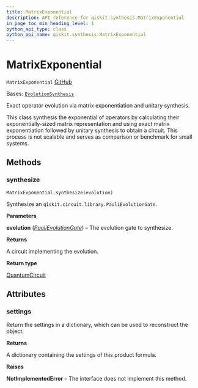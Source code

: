 ```yaml
---
title: MatrixExponential
description: API reference for qiskit.synthesis.MatrixExponential
in_page_toc_min_heading_level: 1
python_api_type: class
python_api_name: qiskit.synthesis.MatrixExponential
---
```


# MatrixExponential

<span id="qiskit.synthesis.MatrixExponential" />

`MatrixExponential` [GitHub](https://github.com/qiskit/qiskit/tree/stable/0.24/qiskit/synthesis/evolution/matrix_synthesis.py "view source code")

Bases: [`EvolutionSynthesis`](qiskit.synthesis.EvolutionSynthesis "qiskit.synthesis.evolution.evolution_synthesis.EvolutionSynthesis")

Exact operator evolution via matrix exponentiation and unitary synthesis.

This class synthesis the exponential of operators by calculating their exponentially-sized matrix representation and using exact matrix exponentiation followed by unitary synthesis to obtain a circuit. This process is not scalable and serves as comparison or benchmark for small systems.

## Methods

<span id="qiskit-synthesis-matrixexponential-synthesize" />

### synthesize

<span id="qiskit.synthesis.MatrixExponential.synthesize" />

`MatrixExponential.synthesize(evolution)`

Synthesize an `qiskit.circuit.library.PauliEvolutionGate`.

**Parameters**

**evolution** ([*PauliEvolutionGate*](qiskit.circuit.library.PauliEvolutionGate "qiskit.circuit.library.PauliEvolutionGate")) – The evolution gate to synthesize.

**Returns**

A circuit implementing the evolution.

**Return type**

[QuantumCircuit](qiskit.circuit.QuantumCircuit "qiskit.circuit.QuantumCircuit")

## Attributes

<span id="qiskit.synthesis.MatrixExponential.settings" />

### settings

Return the settings in a dictionary, which can be used to reconstruct the object.

**Returns**

A dictionary containing the settings of this product formula.

**Raises**

**NotImplementedError** – The interface does not implement this method.

